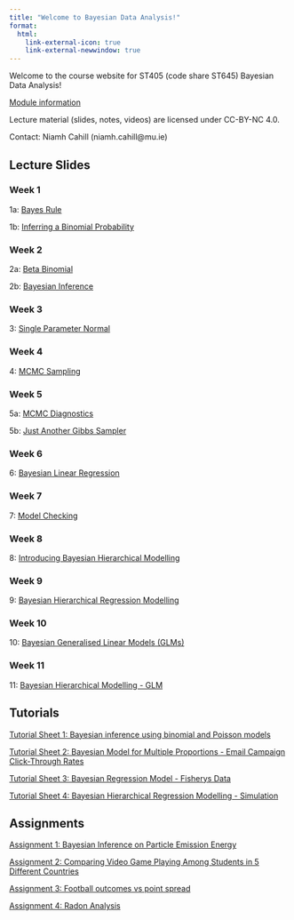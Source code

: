 ```yaml
---
title: "Welcome to Bayesian Data Analysis!"
format:
  html:
    link-external-icon: true
    link-external-newwindow: true
---
```


Welcome to the course website for ST405 (code share ST645) Bayesian Data Analysis!

[Module information](https://ncahill89.github.io/ST405/0-Information.html)

Lecture material (slides, notes, videos) are licensed under CC-BY-NC 4.0.

Contact: Niamh Cahill (niamh.cahill\@mu.ie)

## Lecture Slides

### Week 1

1a: [Bayes Rule](https://ncahill89.github.io/ST405/1a-BayesRule.html)

1b: [Inferring a Binomial Probability](https://ncahill89.github.io/ST405/1b-InferringBinomialProp.html)

### Week 2

2a: [Beta Binomial](https://ncahill89.github.io/ST405/2a-BetaBinomial.html)

2b: [Bayesian Inference](https://ncahill89.github.io/ST405/2b-BayesianInference.html)

### Week 3

3: [Single Parameter Normal](https://ncahill89.github.io/ST405/3a-SingleParameterNormal.html)

### Week 4

4: [MCMC Sampling](https://ncahill89.github.io/ST405/4-MCMC.html)

### Week 5

5a: [MCMC Diagnostics](https://ncahill89.github.io/ST405/5a-Diagnostics.html)

5b: [Just Another Gibbs Sampler](https://ncahill89.github.io/ST405/5b-JAGS.html)

### Week 6

6: [Bayesian Linear Regression](https://ncahill89.github.io/ST405/6_LR.html)

### Week 7

7: [Model Checking](https://ncahill89.github.io/ST405/7-checking.html)

### Week 8

8: [Introducing Bayesian Hierarchical Modelling](https://ncahill89.github.io/ST405/8-BHM.html)

### Week 9

9: [Bayesian Hierarchical Regression Modelling](https://ncahill89.github.io/ST405/9-BHRM.html)

### Week 10

10: [Bayesian Generalised Linear Models (GLMs)](https://ncahill89.github.io/ST405/10-BGLM.html)

### Week 11

11: [Bayesian Hierarchical Modelling - GLM]()

## Tutorials

[Tutorial Sheet 1: Bayesian inference using binomial and Poisson models](https://ncahill89.github.io/ST405/Tutorial1.html)

<!-- [Tutorial Sheet 1 Solutions: Bayesian inference using binomial and Poisson models](https://ncahill89.github.io/ST405/Tutorial1_soln.html) -->

[Tutorial Sheet 2: Bayesian Model for Multiple Proportions - Email Campaign Click-Through Rates](https://ncahill89.github.io/ST405/Tutorial2.html)

[Tutorial Sheet 3: Bayesian Regression Model - Fisherys Data](https://ncahill89.github.io/ST405/Tutorial3.html)

[Tutorial Sheet 4: Bayesian Hierarchical Regression Modelling - Simulation](https://ncahill89.github.io/ST405/Tutorial4.html)


## Assignments

[Assignment 1: Bayesian Inference on Particle Emission Energy](https://ncahill89.github.io/ST405/Assignment1.html)

[Assignment 2: Comparing Video Game Playing Among Students in 5 Different Countries](https://ncahill89.github.io/ST405/Assignment2.html)

[Assignment 3: Football outcomes vs point spread](https://ncahill89.github.io/ST405/Assignment3.html)

[Assignment 4: Radon Analysis](https://ncahill89.github.io/ST405/Assignment4.html)

